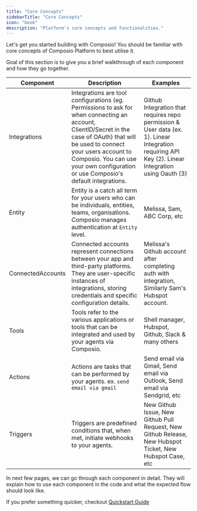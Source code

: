 ```yaml
---
title: "Core Concepts"
sidebarTitle: "Core Concepts"
icon: "book"
description: "Platform's core concepts and functionalities."
---
```


Let's get you started building with Composio! You should be familiar with core concepts of Composio Platform to best utilise it.

Goal of this section is to give you a brief walkthrough of each component and how they go together.

<CardGroup cols={3}>
<Card title="Integrations" icon="plug" href="./components/integrations/integration-guide">
</Card>

<Card title="Entity" icon="users" href="./components/entity/entity-guide">
</Card>

<Card title="Connected Accounts" icon="plug" href="./components/integrations/connected-account">
</Card>

<Card title="Actions" icon="wand-magic-sparkles" href="./components/actions/action-guide">
</Card>

<Card title="Triggers" icon="webhook" href="./components/triggers/trigger-guide">
</Card>

<Card title="Custom Actions" icon="code" href="./components/actions/local-code">
</Card>

<Card title="Custom Tools" icon="puzzle-piece" href="./components/integrations/custom-integration">
</Card>
</CardGroup>

| Component         | Description                                                                                                                                                                                                                                                                | Examples                                                                                                                                           |
| ----------------- | -------------------------------------------------------------------------------------------------------------------------------------------------------------------------------------------------------------------------------------------------------------------------- | -------------------------------------------------------------------------------------------------------------------------------------------------- |
| Integrations      | Integrations are tool configurations (eg. Permissions to ask for when connecting an account, ClientID/Secret in the case of OAuth) that will be used to connect your users account to Composio. You can use your own configuration or use Composio's default integrations. | Github Integration that requires repo permission & User data (ex. 1). Linear Integration requiring API Key (2). Linear Integration using Oauth (3) |
| Entity            | Entity is a catch all term for your users who can be individuals, entities, teams, organisations. Composio manages authentication at `Entity` level.                                                                                                                       | Melissa, Sam, ABC Corp, etc                                                                                                                        |
| ConnectedAccounts | Connected accounts represent connections between your app and third-party platforms. They are user-specific instances of integrations, storing credentials and specific configuration details.                                                                             | Melissa's Github account after completing auth with integration, Similarly Sam's Hubspot account.                                                  |
| Tools             | Tools refer to the various applications or tools that can be integrated and used by your agents via Composio.                                                                                                                                                              | Shell manager, Hubspot, Github, Slack & many others                                                                                                |
| Actions           | Actions are tasks that can be performed by your agents. ex. `send email via gmail`                                                                                                                                                                                         | Send email via Gmail, Send email via Outlook, Send email via Sendgrid, etc                                                                         |
| Triggers          | Triggers are predefined conditions that, when met, initiate webhooks to your agents.                                                                                                                                                                                       | New Github Issue, New Github Pull Request, New Github Release, New Hubspot Ticket, New Hubspot Case, etc                                           |


In next few pages, we can go through each component in detail. They will explain how to use each component in the code and what the expected flow should look like.



If you prefer something quicker, checkout [Quickstart Guide](../intro/quickstart)
